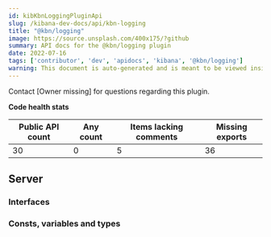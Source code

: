 ```yaml
---
id: kibKbnLoggingPluginApi
slug: /kibana-dev-docs/api/kbn-logging
title: "@kbn/logging"
image: https://source.unsplash.com/400x175/?github
summary: API docs for the @kbn/logging plugin
date: 2022-07-16
tags: ['contributor', 'dev', 'apidocs', 'kibana', '@kbn/logging']
warning: This document is auto-generated and is meant to be viewed inside our experimental, new docs system. Reach out in #docs-engineering for more info.
---
```




Contact [Owner missing] for questions regarding this plugin.

**Code health stats**

| Public API count  | Any count | Items lacking comments | Missing exports |
|-------------------|-----------|------------------------|-----------------|
| 30 | 0 | 5 | 36 |

## Server

### Interfaces
<DocDefinitionList data={kbnLoggingObj.server.interfaces}/>

### Consts, variables and types
<DocDefinitionList data={kbnLoggingObj.server.misc}/>

